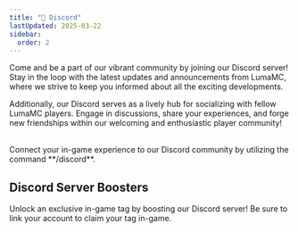```yaml
---
title: "👾 Discord"
lastUpdated: 2025-03-22
sidebar:
  order: 2
---
```



Come and be a part of our vibrant community by joining our Discord server! Stay in the loop with the
latest updates and announcements from LumaMC, where we strive to keep you informed about all the
exciting developments.

Additionally, our Discord serves as a lively hub for socializing with fellow LumaMC players. Engage
in discussions, share your experiences, and forge new friendships within our welcoming and
enthusiastic player community!

<LinkCard
  title="Join the LumaMC Discord server!"
  description="lumamc.net/chat"
  href="https://lumamc.net/chat"
/>

<br />
Connect your in-game experience to our Discord community by utilizing the command **/discord**.

## Discord Server Boosters

Unlock an exclusive in-game tag by boosting our Discord server! Be sure to link your account to
claim your tag in-game.
